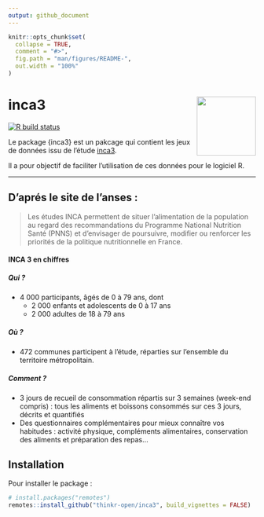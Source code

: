 ```yaml
---
output: github_document
---
```


<!-- README.md is generated from README.Rmd. Please edit that file -->

```r
knitr::opts_chunk$set(
  collapse = TRUE,
  comment = "#>",
  fig.path = "man/figures/README-",
  out.width = "100%"
)

```

# inca3 <img src="man/figures/logo.png" align="right" alt="" width="120" />

<!-- badges: start -->
[![R build status](https://github.com/ThinkR-open/inca3/workflows/R-CMD-check/badge.svg)](https://github.com/ThinkR-open/inca3/actions)
<!-- badges: end -->

<!-- description: start -->
Le package {inca3} est un pakcage qui contient les jeux de données issu de l'étude [inca3](https://www.anses.fr/fr/content/etude-inca-3-pr%C3%A9sentation). 

Il a pour objectif de faciliter l'utilisation de ces données pour le logiciel R.

<hr></hr>

## D'aprés le site de l'anses :

> Les études INCA permettent de situer l’alimentation de la population au regard des recommandations du Programme National Nutrition Santé (PNNS) et d’envisager de poursuivre, modifier ou renforcer les priorités de la politique nutritionnelle en France.

#### INCA 3 en chiffres

##### Qui ?

- 4 000 participants, âgés de 0 à 79 ans, dont
  - 2 000 enfants et adolescents de 0 à 17 ans
  - 2 000 adultes de 18 à 79 ans

##### Où ?

- 472 communes participent à l'étude, réparties sur l'ensemble du territoire métropolitain.

 
##### Comment ?

- 3 jours de recueil de consommation répartis sur 3 semaines (week-end compris) : tous les aliments et boissons consommés sur ces 3 jours, décrits et quantifiés
- Des questionnaires complémentaires pour mieux connaître vos habitudes : activité physique, compléments alimentaires, conservation des aliments et préparation des repas…

<!-- description: end -->

## Installation
<!-- install: start -->
Pour installer le package :

```r
# install.packages("remotes")
remotes::install_github("thinkr-open/inca3", build_vignettes = FALSE)
```

